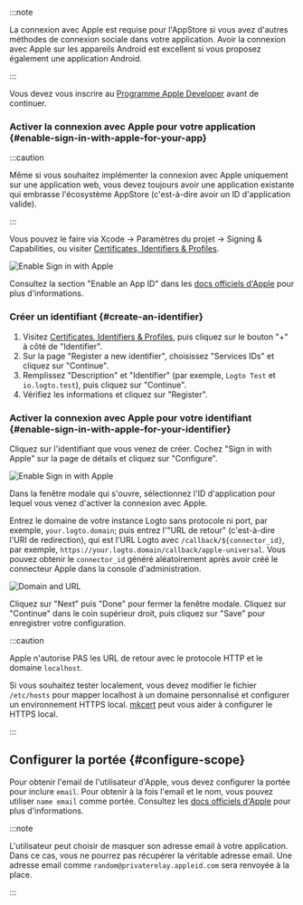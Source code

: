 :::note

La connexion avec Apple est requise pour l'AppStore si vous avez d'autres méthodes de connexion sociale dans votre application.
Avoir la connexion avec Apple sur les appareils Android est excellent si vous proposez également une application Android.

:::

Vous devez vous inscrire au [Programme Apple Developer](https://developer.apple.com/programs/) avant de continuer.

### Activer la connexion avec Apple pour votre application \{#enable-sign-in-with-apple-for-your-app}

:::caution

Même si vous souhaitez implémenter la connexion avec Apple uniquement sur une application web, vous devez toujours avoir une application existante qui embrasse l'écosystème AppStore (c'est-à-dire avoir un ID d'application valide).

:::

Vous pouvez le faire via Xcode -> Paramètres du projet -> Signing & Capabilities, ou visiter [Certificates, Identifiers & Profiles](https://developer.apple.com/account/resources/identifiers/list/bundleId).

<img src="/img/assets/enable-sign-in-with-apple-in-xcode.png" alt="Enable Sign in with Apple" />

Consultez la section "Enable an App ID" dans les [docs officiels d'Apple](https://developer.apple.com/documentation/sign_in_with_apple/configuring_your_environment_for_sign_in_with_apple) pour plus d'informations.

### Créer un identifiant \{#create-an-identifier}

1. Visitez [Certificates, Identifiers & Profiles](https://developer.apple.com/account/resources/identifiers/list/serviceId), puis cliquez sur le bouton "+" à côté de "Identifier".
2. Sur la page "Register a new identifier", choisissez "Services IDs" et cliquez sur "Continue".
3. Remplissez "Description" et "Identifier" (par exemple, `Logto Test` et `io.logto.test`), puis cliquez sur "Continue".
4. Vérifiez les informations et cliquez sur "Register".

### Activer la connexion avec Apple pour votre identifiant \{#enable-sign-in-with-apple-for-your-identifier}

Cliquez sur l'identifiant que vous venez de créer. Cochez "Sign in with Apple" sur la page de détails et cliquez sur "Configure".

<img src="/img/assets/enable-sign-in-with-apple.png" alt="Enable Sign in with Apple" />

Dans la fenêtre modale qui s'ouvre, sélectionnez l'ID d'application pour lequel vous venez d'activer la connexion avec Apple.

Entrez le domaine de votre instance Logto sans protocole ni port, par exemple, `your.logto.domain`; puis entrez l'"URL de retour" (c'est-à-dire l'URI de redirection), qui est l'URL Logto avec `/callback/${connector_id}`, par exemple, `https://your.logto.domain/callback/apple-universal`. Vous pouvez obtenir le `connector_id` généré aléatoirement après avoir créé le connecteur Apple dans la console d'administration.

<img src="/img/assets/domain-and-url.png" alt="Domain and URL" />

Cliquez sur "Next" puis "Done" pour fermer la fenêtre modale. Cliquez sur "Continue" dans le coin supérieur droit, puis cliquez sur "Save" pour enregistrer votre configuration.

:::caution

Apple n'autorise PAS les URL de retour avec le protocole HTTP et le domaine `localhost`.

Si vous souhaitez tester localement, vous devez modifier le fichier `/etc/hosts` pour mapper localhost à un domaine personnalisé et configurer un environnement HTTPS local. [mkcert](https://github.com/FiloSottile/mkcert) peut vous aider à configurer le HTTPS local.

:::

## Configurer la portée \{#configure-scope}

Pour obtenir l'email de l'utilisateur d'Apple, vous devez configurer la portée pour inclure `email`. Pour obtenir à la fois l'email et le nom, vous pouvez utiliser `name email` comme portée. Consultez les [docs officiels d'Apple](https://developer.apple.com/documentation/sign_in_with_apple/sign_in_with_apple_js/incorporating_sign_in_with_apple_into_other_platforms#3332113) pour plus d'informations.

:::note

L'utilisateur peut choisir de masquer son adresse email à votre application. Dans ce cas, vous ne pourrez pas récupérer la véritable adresse email. Une adresse email comme `random@privaterelay.appleid.com` sera renvoyée à la place.

:::

